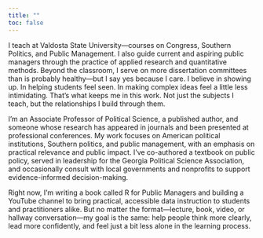 ```yaml
---
title: ""
toc: false
---
```


I teach at Valdosta State University—courses on Congress, Southern Politics, and Public Management. I also guide current and aspiring public managers through the practice of applied research and quantitative methods. Beyond the classroom, I serve on more dissertation committees than is probably healthy—but I say yes because I care. I believe in showing up. In helping students feel seen. In making complex ideas feel a little less intimidating. That’s what keeps me in this work. Not just the subjects I teach, but the relationships I build through them.

I’m an Associate Professor of Political Science, a published author, and someone whose research has appeared in journals and been presented at professional conferences. My work focuses on American political institutions, Southern politics, and public management, with an emphasis on practical relevance and public impact. I’ve co-authored a textbook on public policy, served in leadership for the Georgia Political Science Association, and occasionally consult with local governments and nonprofits to support evidence-informed decision-making.

Right now, I’m writing a book called R for Public Managers and building a YouTube channel to bring practical, accessible data instruction to students and practitioners alike. But no matter the format—lecture, book, video, or hallway conversation—my goal is the same: help people think more clearly, lead more confidently, and feel just a bit less alone in the learning process.

